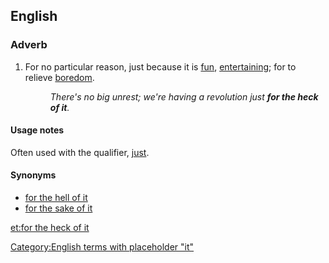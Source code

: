==English==

===Adverb===
{{en-adv|-}}

# {{label|en|idiomatic}} For no particular reason, just because it is [[fun]], [[entertaining]]; for to relieve [[boredom]].
#: ''There's no big unrest; we're having a revolution just '''for the heck of it'''.''

====Usage notes====
Often used with the qualifier, [[just]].

====Synonyms====
* [[for the hell of it]]
* [[for the sake of it]]

[[Category:English terms with placeholder "it"]]

[[et:for the heck of it]]